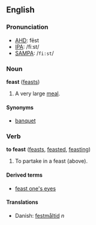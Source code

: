 ==English==
===Pronunciation===
*[[w:AHD|AHD]]: fēst
*[[w:IPA|IPA]]: /fiːst/
*[[w:SAMPA|SAMPA]]: /<tt>fi:st</tt>/

===Noun===
'''feast''' ([[feasts]])

#A very large [[meal]].

====Synonyms====
*[[banquet]]

===Verb===
'''to feast''' ([[feasts]], [[feasted]], [[feasting]])

#To partake in a feast (above).

====Derived terms====
*[[feast one's eyes]]

====Translations====
* Danish: [[festmåltid]] ''n''